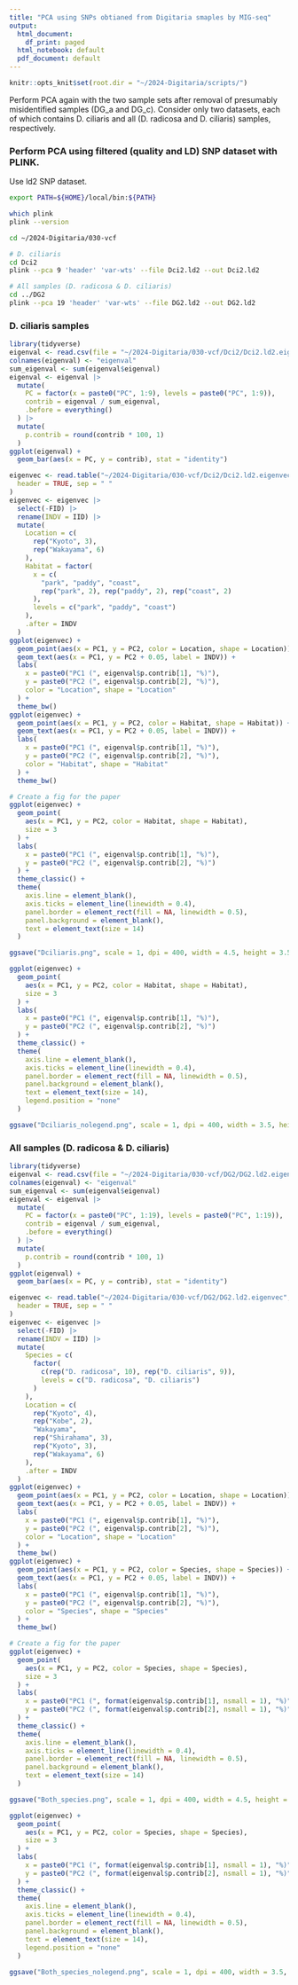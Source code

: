 ```yaml
---
title: "PCA using SNPs obtianed from Digitaria smaples by MIG-seq"
output:
  html_document:
    df_print: paged
  html_notebook: default
  pdf_document: default
---
```


```r
knitr::opts_knit$set(root.dir = "~/2024-Digitaria/scripts/")
```

Perform PCA again with the two sample sets after removal of presumably
misidentified samples (DG_a and DG_c). Consider only two datasets, each of
which contains D. ciliaris and all (D. radicosa and D. ciliaris) samples,
respectively.

### Perform PCA using filtered (quality and LD) SNP dataset with PLINK.

Use ld2 SNP dataset.

```sh
export PATH=${HOME}/local/bin:${PATH}

which plink
plink --version

cd ~/2024-Digitaria/030-vcf

# D. ciliaris
cd Dci2
plink --pca 9 'header' 'var-wts' --file Dci2.ld2 --out Dci2.ld2

# All samples (D. radicosa & D. ciliaris)
cd ../DG2
plink --pca 19 'header' 'var-wts' --file DG2.ld2 --out DG2.ld2
```

### D. ciliaris samples

```r
library(tidyverse)
eigenval <- read.csv(file = "~/2024-Digitaria/030-vcf/Dci2/Dci2.ld2.eigenval", header = FALSE)
colnames(eigenval) <- "eigenval"
sum_eigenval <- sum(eigenval$eigenval)
eigenval <- eigenval |>
  mutate(
    PC = factor(x = paste0("PC", 1:9), levels = paste0("PC", 1:9)),
    contrib = eigenval / sum_eigenval,
    .before = everything()
  ) |> 
  mutate(
    p.contrib = round(contrib * 100, 1)
  )
ggplot(eigenval) +
  geom_bar(aes(x = PC, y = contrib), stat = "identity")

eigenvec <- read.table("~/2024-Digitaria/030-vcf/Dci2/Dci2.ld2.eigenvec",
  header = TRUE, sep = " "
)
eigenvec <- eigenvec |> 
  select(-FID) |> 
  rename(INDV = IID) |> 
  mutate(
    Location = c(
      rep("Kyoto", 3),
      rep("Wakayama", 6)
    ),
    Habitat = factor(
      x = c(
        "park", "paddy", "coast",
        rep("park", 2), rep("paddy", 2), rep("coast", 2)
      ),
      levels = c("park", "paddy", "coast")
    ),
    .after = INDV
  )
ggplot(eigenvec) + 
  geom_point(aes(x = PC1, y = PC2, color = Location, shape = Location)) +
  geom_text(aes(x = PC1, y = PC2 + 0.05, label = INDV)) +
  labs(
    x = paste0("PC1 (", eigenval$p.contrib[1], "%)"),
    y = paste0("PC2 (", eigenval$p.contrib[2], "%)"),
    color = "Location", shape = "Location"
  ) +
  theme_bw()
ggplot(eigenvec) + 
  geom_point(aes(x = PC1, y = PC2, color = Habitat, shape = Habitat)) +
  geom_text(aes(x = PC1, y = PC2 + 0.05, label = INDV)) +
  labs(
    x = paste0("PC1 (", eigenval$p.contrib[1], "%)"),
    y = paste0("PC2 (", eigenval$p.contrib[2], "%)"),
    color = "Habitat", shape = "Habitat"
  ) +
  theme_bw()

```

```R
# Create a fig for the paper
ggplot(eigenvec) + 
  geom_point(
    aes(x = PC1, y = PC2, color = Habitat, shape = Habitat),
    size = 3
  ) +
  labs(
    x = paste0("PC1 (", eigenval$p.contrib[1], "%)"),
    y = paste0("PC2 (", eigenval$p.contrib[2], "%)")
  ) +
  theme_classic() +
  theme(
    axis.line = element_blank(),
    axis.ticks = element_line(linewidth = 0.4),
    panel.border = element_rect(fill = NA, linewidth = 0.5),
    panel.background = element_blank(),
    text = element_text(size = 14)
  )

ggsave("Dciliaris.png", scale = 1, dpi = 400, width = 4.5, height = 3.5)

ggplot(eigenvec) + 
  geom_point(
    aes(x = PC1, y = PC2, color = Habitat, shape = Habitat),
    size = 3
  ) +
  labs(
    x = paste0("PC1 (", eigenval$p.contrib[1], "%)"),
    y = paste0("PC2 (", eigenval$p.contrib[2], "%)")
  ) +
  theme_classic() +
  theme(
    axis.line = element_blank(),
    axis.ticks = element_line(linewidth = 0.4),
    panel.border = element_rect(fill = NA, linewidth = 0.5),
    panel.background = element_blank(),
    text = element_text(size = 14),
    legend.position = "none"
  )

ggsave("Dciliaris_nolegend.png", scale = 1, dpi = 400, width = 3.5, height = 3.5)
```

### All samples (D. radicosa & D. ciliaris)

```r
library(tidyverse)
eigenval <- read.csv(file = "~/2024-Digitaria/030-vcf/DG2/DG2.ld2.eigenval", header = FALSE)
colnames(eigenval) <- "eigenval"
sum_eigenval <- sum(eigenval$eigenval)
eigenval <- eigenval |>
  mutate(
    PC = factor(x = paste0("PC", 1:19), levels = paste0("PC", 1:19)),
    contrib = eigenval / sum_eigenval,
    .before = everything()
  ) |> 
  mutate(
    p.contrib = round(contrib * 100, 1)
  )
ggplot(eigenval) +
  geom_bar(aes(x = PC, y = contrib), stat = "identity")

eigenvec <- read.table("~/2024-Digitaria/030-vcf/DG2/DG2.ld2.eigenvec",
  header = TRUE, sep = " "
)
eigenvec <- eigenvec |> 
  select(-FID) |> 
  rename(INDV = IID) |> 
  mutate(
    Species = c(
      factor(
        c(rep("D. radicosa", 10), rep("D. ciliaris", 9)),
        levels = c("D. radicosa", "D. ciliaris")
      )
    ),
    Location = c(
      rep("Kyoto", 4),
      rep("Kobe", 2),
      "Wakayama",
      rep("Shirahama", 3),
      rep("Kyoto", 3),
      rep("Wakayama", 6)
    ),
    .after = INDV
  )
ggplot(eigenvec) + 
  geom_point(aes(x = PC1, y = PC2, color = Location, shape = Location)) +
  geom_text(aes(x = PC1, y = PC2 + 0.05, label = INDV)) +
  labs(
    x = paste0("PC1 (", eigenval$p.contrib[1], "%)"),
    y = paste0("PC2 (", eigenval$p.contrib[2], "%)"),
    color = "Location", shape = "Location"
  ) +
  theme_bw()
ggplot(eigenvec) + 
  geom_point(aes(x = PC1, y = PC2, color = Species, shape = Species)) +
  geom_text(aes(x = PC1, y = PC2 + 0.05, label = INDV)) +
  labs(
    x = paste0("PC1 (", eigenval$p.contrib[1], "%)"),
    y = paste0("PC2 (", eigenval$p.contrib[2], "%)"),
    color = "Species", shape = "Species"
  ) +
  theme_bw()

```


```R
# Create a fig for the paper
ggplot(eigenvec) + 
  geom_point(
    aes(x = PC1, y = PC2, color = Species, shape = Species),
    size = 3
  ) +
  labs(
    x = paste0("PC1 (", format(eigenval$p.contrib[1], nsmall = 1), "%)"),
    y = paste0("PC2 (", format(eigenval$p.contrib[2], nsmall = 1), "%)")
  ) +
  theme_classic() +
  theme(
    axis.line = element_blank(),
    axis.ticks = element_line(linewidth = 0.4),
    panel.border = element_rect(fill = NA, linewidth = 0.5),
    panel.background = element_blank(),
    text = element_text(size = 14)
  )

ggsave("Both_species.png", scale = 1, dpi = 400, width = 4.5, height = 3.5)

ggplot(eigenvec) + 
  geom_point(
    aes(x = PC1, y = PC2, color = Species, shape = Species),
    size = 3
  ) +
  labs(
    x = paste0("PC1 (", format(eigenval$p.contrib[1], nsmall = 1), "%)"),
    y = paste0("PC2 (", format(eigenval$p.contrib[2], nsmall = 1), "%)")
  ) +
  theme_classic() +
  theme(
    axis.line = element_blank(),
    axis.ticks = element_line(linewidth = 0.4),
    panel.border = element_rect(fill = NA, linewidth = 0.5),
    panel.background = element_blank(),
    text = element_text(size = 14),
    legend.position = "none"
  )

ggsave("Both_species_nolegend.png", scale = 1, dpi = 400, width = 3.5, height = 3.5)
```





